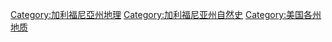 [[Category:加利福尼亞州地理|Category:加利福尼亞州地理]]
[[Category:加利福尼亚州自然史|Category:加利福尼亚州自然史]]
[[Category:美国各州地质|Category:美国各州地质]]